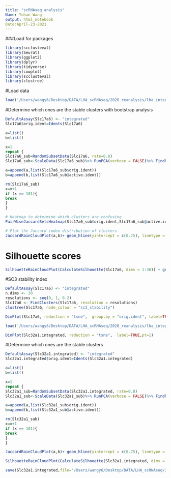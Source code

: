 ```yaml
---
title: "scRNAseq analysis"
Name: Yuhan Wang
output: html_notebook
Date:April-23-2021
---
```


###Load for packages
```r
library(scclusteval)
library(Seurat)
library(ggplot2)
library(dplyr)
library(tidyverse)
library(cowplot)
library(scclusteval)
library(clustree)
```

#Load data
```r
load('/Users/wangy6/Desktop/DATA/LHA_scRNAseq/2020_reanalysis/lha_integrated_Slc17a6_2020Nov.Robj')
```

#Determine which ones are the stable clusters with bootstrap analysis
```r
DefaultAssay(Slc17a6) <- "integrated"
Slc17a6$orig.ident=Idents(Slc17a6)

a=list()
b=list()

x=1
repeat {
Slc17a6_sub=RandomSubsetData(Slc17a6, rate=0.8)
Slc17a6_sub<-ScaleData(Slc17a6_sub)%>% RunPCA(verbose = FALSE)%>% FindNeighbors(dims=1:30,k.param=20) %>% FindClusters(resolution = 0.6)

a=append(a,list(Slc17a6_sub$orig.ident))
b=append(b,list(Slc17a6_sub@active.ident))

rm(Slc17a6_sub)
x=x+1
if (x == 101){
break
}
}

# Heatmap to determine which clusters are confusing
PairWiseJaccardSetsHeatmap(Slc17a6_sub$orig.ident,Slc17a6_sub@active.ident,best_match=T)

# Plot the Jaccard index distribution of clusters
JaccardRainCloudPlot(a,b)+ geom_hline(yintercept = c(0.75), linetype = 2) 
```

# Silhouette scores
```r
SilhouetteRainCloudPlot(CalculateSilhouette(Slc17a6, dims = 1:30)) + geom_hline(yintercept = c(0),linetype = 2)
```

#SC3 stability index
```r
DefaultAssay(Slc17a6) <- "integrated"
n.dims <- 20
resolutions <- seq(0, 1, 0.2)
Slc17a6 <- FindClusters(Slc17a6, resolution = resolutions)
clustree(Slc17a6, node_colour = "sc3_stability")
```


```r
DimPlot(Slc17a6, reduction = "tsne",  group.by = "orig.ident", label=TRUE,pt=1)
```


```r
load('/Users/wangy6/Desktop/DATA/LHA_scRNAseq/2020_reanalysis/lha_integrated_Slc32a1_2020Nov.Robj')
```

```r
DimPlot(Slc32a1.integrated, reduction = "tsne",  label=TRUE,pt=1)
```


#Determine which ones are the stable clusters
```r
DefaultAssay(Slc32a1.integrated) <- "integrated"
Slc32a1.integrated$orig.ident=Idents(Slc32a1.integrated)

a=list()
b=list()

x=1
repeat {
Slc32a1_sub=RandomSubsetData(Slc32a1.integrated, rate=0.8)
Slc32a1_sub<-ScaleData(Slc32a1_sub)%>% RunPCA(verbose = FALSE)%>% FindNeighbors(dims=1:30,k.param=60) %>% FindClusters(resolution = 1.2)

a=append(a,list(Slc32a1_sub$orig.ident))
b=append(b,list(Slc32a1_sub@active.ident))

rm(Slc32a1_sub)
x=x+1
if (x == 101){
break
}
}

JaccardRainCloudPlot(a,b)+ geom_hline(yintercept = c(0.75), linetype = 2) 
```
```r
SilhouetteRainCloudPlot(CalculateSilhouette(Slc32a1.integrated, dims = 1:30)) + geom_hline(yintercept = c(0),linetype = 2)
```


```r
save(Slc32a1.integrated,file='/Users/wangy6/Desktop/DATA/LHA_scRNAseq/2020_reanalysis/lha_integrated_Slc32a1_2020Nov.Robj')
```


